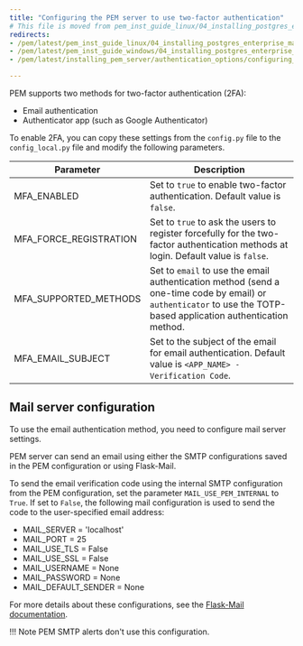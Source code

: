 ```yaml
---
title: "Configuring the PEM server to use two-factor authentication"
# This file is moved from pem_inst_guide_linux/04_installing_postgres_enterprise_manager
redirects:
- /pem/latest/pem_inst_guide_linux/04_installing_postgres_enterprise_manager/07_1_configuring_2fa_authentication/
- /pem/latest/pem_inst_guide_windows/04_installing_postgres_enterprise_manager/01.1_configuring_2fa_authentication/
- /pem/latest/installing_pem_server/authentication_options/configuring_2fa_authentication/

---
```


PEM supports two methods for two-factor authentication (2FA):

-   Email authentication
-   Authenticator app (such as Google Authenticator)

To enable 2FA, you can copy these settings from the `config.py` file to the `config_local.py` file and modify the following parameters.

| Parameter              | Description                                                                                                                                                       |
| ---------------------- | ----------------------------------------------------------------------------------------------------------------------------------------------------------------- |
| MFA_ENABLED            | Set to `true` to enable two-factor authentication. Default value is `false`.                                                                                 |
| MFA_FORCE_REGISTRATION | Set to `true` to ask the users to register forcefully for the two-factor authentication methods at login. Default value is `false`.                              |
| MFA_SUPPORTED_METHODS  | Set to `email` to use the email authentication method (send a one-time code by email) or `authenticator` to use the TOTP-based application authentication method. |
| MFA_EMAIL_SUBJECT      | Set to the subject of the email for email authentication. Default value is `<APP_NAME> - Verification Code`.                                                 |

## Mail server configuration

To use the email authentication method, you need to configure mail server settings.

PEM server can send an email using either the SMTP configurations saved in the PEM configuration or using Flask-Mail.

To send the email verification code using the internal SMTP configuration from the PEM configuration, set the parameter `MAIL_USE_PEM_INTERNAL` to `True`. If set to `False`, the following mail configuration is used to send the code to the user-specified email address:

-   MAIL_SERVER = 'localhost'
-   MAIL_PORT = 25
-   MAIL_USE_TLS = False
-   MAIL_USE_SSL = False
-   MAIL_USERNAME = None
-   MAIL_PASSWORD = None
-   MAIL_DEFAULT_SENDER = None

For more details about these configurations, see the [Flask-Mail documentation](https://pythonhosted.org/Flask-Mail/).

!!! Note
    PEM SMTP alerts don't use this configuration.